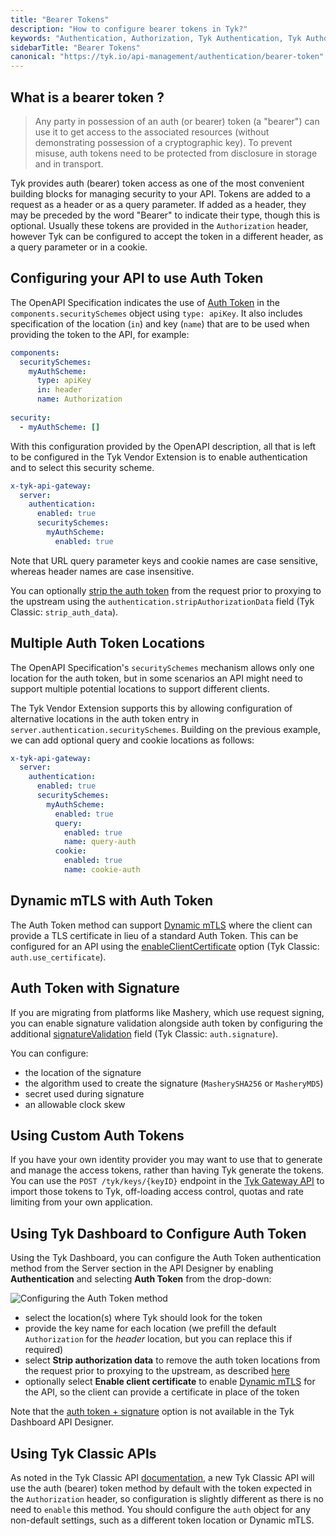 ```yaml
---
title: "Bearer Tokens"
description: "How to configure bearer tokens in Tyk?"
keywords: "Authentication, Authorization, Tyk Authentication, Tyk Authorization, Secure APIs, Bearer Tokens"
sidebarTitle: "Bearer Tokens"
canonical: "https://tyk.io/api-management/authentication/bearer-token"
---
```


## What is a bearer token ?

> Any party in possession of an auth (or bearer) token (a "bearer") can use it to get access to the associated resources (without demonstrating possession of a cryptographic key). To prevent misuse, auth tokens need to be protected from disclosure in storage and in transport.

Tyk provides auth (bearer) token access as one of the most convenient building blocks for managing security to your API. Tokens are added to a request as a header or as a query parameter. If added as a header, they may be preceded by the word "Bearer" to indicate their type, though this is optional. Usually these tokens are provided in the `Authorization` header, however Tyk can be configured to accept the token in a different header, as a query parameter or in a cookie.

## Configuring your API to use Auth Token

The OpenAPI Specification indicates the use of [Auth Token](https://swagger.io/docs/specification/v3_0/authentication/bearer-authentication/) in the `components.securitySchemes` object using `type: apiKey`. It also includes specification of the location (`in`) and key (`name`) that are to be used when providing the token to the API, for example:

```yaml
components:
  securitySchemes:
    myAuthScheme:
      type: apiKey
      in: header
      name: Authorization
      
security:
  - myAuthScheme: []
```

With this configuration provided by the OpenAPI description, all that is left to be configured in the Tyk Vendor Extension is to enable authentication and to select this security scheme.

```yaml
x-tyk-api-gateway:
  server:
    authentication:
      enabled: true
      securitySchemes:
        myAuthScheme:
          enabled: true
```

Note that URL query parameter keys and cookie names are case sensitive, whereas header names are case insensitive.

You can optionally [strip the auth token](/api-management/client-authentication#managing-authorization-data) from the request prior to proxying to the upstream using the `authentication.stripAuthorizationData` field  (Tyk Classic: `strip_auth_data`).

## Multiple Auth Token Locations

The OpenAPI Specification's `securitySchemes` mechanism allows only one location for the auth token, but in some scenarios an API might need to support multiple potential locations to support different clients.

The Tyk Vendor Extension supports this by allowing configuration of alternative locations in the auth token entry in `server.authentication.securitySchemes`. Building on the previous example, we can add optional query and cookie locations as follows:

```yaml
x-tyk-api-gateway:
  server:
    authentication:
      enabled: true
      securitySchemes:
        myAuthScheme:
          enabled: true
          query:
            enabled: true
            name: query-auth
          cookie:
            enabled: true
            name: cookie-auth
```

## Dynamic mTLS with Auth Token
The Auth Token method can support [Dynamic mTLS](/basic-config-and-security/security/mutual-tls/client-mtls#dynamic-mtls) where the client can provide a TLS certificate in lieu of a standard Auth Token. This can be configured for an API using the [enableClientCertificate](/api-management/gateway-config-tyk-oas#token)  option (Tyk Classic: `auth.use_certificate`).

## Auth Token with Signature

If you are migrating from platforms like Mashery, which use request signing, you can enable signature validation alongside auth token by configuring the additional [signatureValidation](/api-management/gateway-config-tyk-oas#token) field (Tyk Classic: `auth.signature`).

You can configure:

- the location of the signature
- the algorithm used to create the signature (`MasherySHA256` or `MasheryMD5`)
- secret used during signature
- an allowable clock skew

## Using Custom Auth Tokens

If you have your own identity provider you may want to use that to generate and manage the access tokens, rather than having Tyk generate the tokens. You can use the `POST /tyk/keys/{keyID}` endpoint in the [Tyk Gateway API](/tyk-gateway-api) to import those tokens to Tyk, off-loading access control, quotas and rate limiting from your own application.

## Using Tyk Dashboard to Configure Auth Token

Using the Tyk Dashboard, you can configure the Auth Token authentication method from the Server section in the API Designer by enabling **Authentication** and selecting **Auth Token** from the drop-down:

<img src="/img/api-management/security/client-mtls-api-setup.png" alt="Configuring the Auth Token method" />

- select the location(s) where Tyk should look for the token
- provide the key name for each location (we prefill the default `Authorization` for the *header* location, but you can replace this if required)
- select **Strip authorization data** to remove the auth token locations from the request prior to proxying to the upstream, as described [here](/api-management/client-authentication#managing-authorization-data)
- optionally select **Enable client certificate** to enable [Dynamic mTLS](/basic-config-and-security/security/mutual-tls/client-mtls#dynamic-mtls) for the API, so the client can provide a certificate in place of the token

Note that the [auth token + signature](/api-management/authentication/bearer-token#auth-token-with-signature) option is not available in the Tyk Dashboard API Designer.


## Using Tyk Classic APIs

As noted in the Tyk Classic API [documentation](/api-management/gateway-config-tyk-classic#configuring-authentication-for-tyk-classic-apis), a new Tyk Classic API will use the auth (bearer) token method by default with the token expected in the `Authorization` header, so configuration is slightly different as there is no need to `enable` this method. You should configure the `auth` object for any non-default settings, such as a different token location or Dynamic mTLS.




